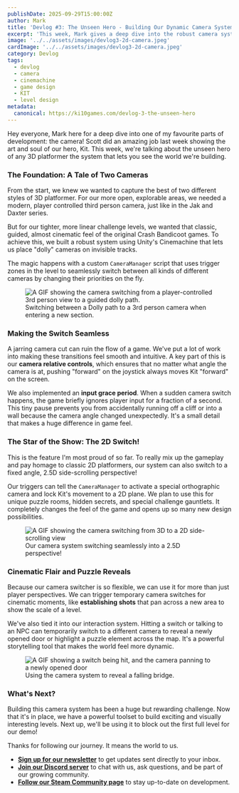 ```yaml
---
publishDate: 2025-09-29T15:00:00Z
author: Mark
title: 'Devlog #3: The Unseen Hero - Building Our Dynamic Camera System'
excerpt: 'This week, Mark gives a deep dive into the robust camera system for KIT. Learn about our blend of Crash style dolly paths, player controlled cameras, 2D sections, and how we make it all feel seamless.'
image: '../../assets/images/devlog3-2d-camera.jpeg'
cardImage: '../../assets/images/devlog3-2d-camera.jpeg'
category: Devlog
tags:
  - devlog
  - camera
  - cinemachine
  - game design
  - KIT
  - level design
metadata:
  canonical: https://ki10games.com/devlog-3-the-unseen-hero
---
```



Hey everyone, Mark here for a deep dive into one of my favourite parts of development: the camera! Scott did an amazing job last week showing the art and soul of our hero, Kit. This week, we're talking about the unseen hero of any 3D platformer the system that lets you see the world we're building.

### The Foundation: A Tale of Two Cameras

From the start, we knew we wanted to capture the best of two different styles of 3D platformer. For our more open, explorable areas, we needed a modern, player controlled third person camera, just like in the Jak and Daxter series.

But for our tighter, more linear challenge levels, we wanted that classic, guided, almost cinematic feel of the original Crash Bandicoot games. To achieve this, we built a robust system using Unity's Cinemachine that lets us place "dolly" cameras on invisible tracks.

The magic happens with a custom `CameraManager` script that uses trigger zones in the level to seamlessly switch between all kinds of different cameras by changing their priorities on the fly.

<figure class="flex flex-col items-center">
  <Image
    src={cameraSwitchGif}
    alt="A GIF showing the camera switching from a player-controlled 3rd person view to a guided dolly path."
    class="max-w-full rounded-md"
  />
  <figcaption class="mt-2 text-center text-sm italic text-gray-500 dark:text-gray-400">
    Switching between a Dolly path to a 3rd person camera when entering a new section.
  </figcaption>
</figure>

### Making the Switch Seamless

A jarring camera cut can ruin the flow of a game. We've put a lot of work into making these transitions feel smooth and intuitive. A key part of this is our **camera relative controls**, which ensures that no matter what angle the camera is at, pushing "forward" on the joystick always moves Kit "forward" on the screen.

We also implemented an **input grace period**. When a sudden camera switch happens, the game briefly ignores player input for a fraction of a second. This tiny pause prevents you from accidentally running off a cliff or into a wall because the camera angle changed unexpectedly. It's a small detail that makes a huge difference in game feel.

### The Star of the Show: The 2D Switch!

This is the feature I'm most proud of so far. To really mix up the gameplay and pay homage to classic 2D platformers, our system can also switch to a fixed angle, 2.5D side-scrolling perspective!

Our triggers can tell the `CameraManager` to activate a special orthographic camera and lock Kit's movement to a 2D plane. We plan to use this for unique puzzle rooms, hidden secrets, and special challenge gauntlets. It completely changes the feel of the game and opens up so many new design possibilities.

<figure class="flex flex-col items-center">
  <Image
    src={camera2dGif}
    alt="A GIF showing the camera switching from 3D to a 2D side-scrolling view"
    class="max-w-full rounded-md"
  />
  <figcaption class="mt-2 text-center text-sm italic text-gray-500 dark:text-gray-400">
    Our camera system switching seamlessly into a 2.5D perspective!
  </figcaption>
</figure>

### Cinematic Flair and Puzzle Reveals

Because our camera switcher is so flexible, we can use it for more than just player perspectives. We can trigger temporary camera switches for cinematic moments, like **establishing shots** that pan across a new area to show the scale of a level.

We've also tied it into our interaction system. Hitting a switch or talking to an NPC can temporarily switch to a different camera to reveal a newly opened door or highlight a puzzle element across the map. It's a powerful storytelling tool that makes the world feel more dynamic.

<figure class="flex flex-col items-center">
  <Image
    src={puzzleRevealGif}
    alt="A GIF showing a switch being hit, and the camera panning to a newly opened door"
    class="max-w-full rounded-md"
  />
  <figcaption class="mt-2 text-center text-sm italic text-gray-500 dark:text-gray-400">
    Using the camera system to reveal a falling bridge.
  </figcaption>
</figure>

### What's Next?

Building this camera system has been a huge but rewarding challenge. Now that it's in place, we have a powerful toolset to build exciting and visually interesting levels. Next up, we'll be using it to block out the first full level for our demo!

Thanks for following our journey. It means the world to us.

- **[Sign up for our newsletter](/contact)** to get updates sent directly to your inbox.
- **[Join our Discord server](https://discord.gg/NqtVzsmj3A)** to chat with us, ask questions, and be part of our growing community.
- **[Follow our Steam Community page](https://steamcommunity.com/groups/Ki10Games)** to stay up-to-date on development.
